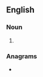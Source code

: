 ==English==

===Noun===
{{head|en|noun form}}

# {{plural of|en|yaar}}

===Anagrams===
* {{anagrams|en|a=aarsy|Rayas|Saray|Yaras|rayas}}